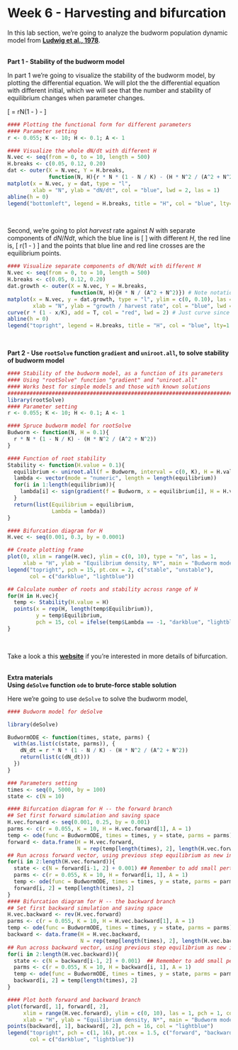 # Week 6 - Harvesting and bifurcation {-}

In this lab section, we're going to analyze the budworm population
dynamic model from [**Ludwig et al.,
1978**](https://doi.org/10.2307/3939).

<br> **Part 1 - Stability of the budworm model**

In part 1 we're going to visualize the stability of the budworm model,
by plotting the differential equation. We will plot the the differential
equation with different initial, which we will see that the number and stability of equilibrium changes when parameter changes.

\[
\dfrac{dN}{dt} = rN(1 - \dfrac{N}{K}) - \dfrac{HN^2}{A^2 + N^2}
\]

```r
#### Plotting the functional form for different parameters
#### Parameter setting
r <- 0.055; K <- 10; H <- 0.1; A <- 1

#### Visualize the whole dN/dt with different H
N.vec <- seq(from = 0, to = 10, length = 500)
H.breaks <- c(0.05, 0.12, 0.20)
dat <- outer(X = N.vec, Y = H.breaks,
             function(N, H){r * N * (1 - N / K) - (H * N^2 / (A^2 + N^2))})
matplot(x = N.vec, y = dat, type = "l", 
        xlab = "N", ylab = "dN/dt", col = "blue", lwd = 2, las = 1)
abline(h = 0)
legend("bottomleft", legend = H.breaks, title = "H", col = "blue", lty=1:3, lwd = 2)
```
<br>

Second, we're going to plot $harvest$ rate against $N$ with
separate components of $dN/Ndt$, which the blue line is 
\[
\dfrac{HN}{A^2 + N^2}
\]
with different $H$, the red line is, 
\[
r(1 - \dfrac{N}{K})
\]
and the points that blue line and red line crosses are the equilibrium points.

```r
#### Visualize separate components of dN/Ndt with different H
N.vec <- seq(from = 0, to = 10, length = 500)
H.breaks <- c(0.05, 0.12, 0.20)
dat.growth <- outer(X = N.vec, Y = H.breaks,
                    function(N, H){H * N / (A^2 + N^2)}) # Note notation change
matplot(x = N.vec, y = dat.growth, type = "l", ylim = c(0, 0.10), las = 1, 
        xlab = "N", ylab = "growth / harvest rate", col = "blue", lwd = 2)
curve(r * (1 - x/K), add = T, col = "red", lwd = 2) # Just curve since its the same line, and note variable notation change
abline(h = 0)
legend("topright", legend = H.breaks, title = "H", col = "blue", lty=1:3, lwd = 2)
```
<br>


**Part 2 - Use `rootSolve` function `gradient` and `uniroot.all`, to solve stability of budworm model**

```r
#### Stability of the budworm model, as a function of its parameters
#### Using "rootSolve" function "gradient" and "uniroot.all"
#### Works best for simple models and those with known solutions
########################################################################################################################
library(rootSolve)
#### Parameter setting
r <- 0.055; K <- 10; H <- 0.1; A <- 1

#### Spruce budworm model for rootSolve
Budworm <- function(N, H = 0.1){
  r * N * (1 - N / K) - (H * N^2 / (A^2 + N^2))
}

#### Function of root stability
Stability <- function(H.value = 0.1){
  equilibrium <- uniroot.all(f = Budworm, interval = c(0, K), H = H.value) # finds all roots
  lambda <- vector(mode = "numeric", length = length(equilibrium))
  for(i in 1:length(equilibrium)){
    lambda[i] <- sign(gradient(f = Budworm, x = equilibrium[i], H = H.value))
  }
  return(list(Equilibrium = equilibrium,
              Lambda = lambda))
}

#### Bifurcation diagram for H
H.vec <- seq(0.001, 0.3, by = 0.0001)

## Create plotting frame
plot(0, xlim = range(H.vec), ylim = c(0, 10), type = "n", las = 1,
     xlab = "H", ylab = "Equilibrium density, N*", main = "Budworm model bifurcation along H")
legend("topright", pch = 15, pt.cex = 2, c("stable", "unstable"),
       col = c("darkblue", "lightblue"))

## Calculate number of roots and stability across range of H
for(H in H.vec){
  temp <- Stability(H.value = H)
  points(x = rep(H, length(temp$Equilibrium)),
         y = temp$Equilibrium,
         pch = 15, col = ifelse(temp$Lambda == -1, "darkblue", "lightblue"))
}
```
<br>

Take a look a this
[**website**](https://www.math.ksu.edu/~albin/teaching/math340_fall2018/slides/03_bifurcations.html) if you're interested in more details of bifurcation. 
<br>
<br>

**Extra materials**
<br>
**Using `deSolve` function `ode` to brute-force stable solution**

Here we're going to use `deSolve` to solve the budworm model,

```r
#### Budworm model for deSolve

library(deSolve)

BudwormODE <- function(times, state, parms) {
  with(as.list(c(state, parms)), {
    dN_dt = r * N * (1 - N / K) - (H * N^2 / (A^2 + N^2))
    return(list(c(dN_dt)))
  })
}

### Parameters setting
times <- seq(0, 5000, by = 100)
state <- c(N = 10)

#### Bifurcation diagram for H -- the forward branch
## Set first forward simulation and saving space
H.vec.forward <- seq(0.001, 0.25, by = 0.001)
parms <- c(r = 0.055, K = 10, H = H.vec.forward[1], A = 1)
temp <- ode(func = BudwormODE, times = times, y = state, parms = parms)
forward <- data.frame(H = H.vec.forward,
                      N = rep(temp[length(times), 2], length(H.vec.forward)))
## Run across forward vector, using previous step equilibrium as new initial state
for(i in 2:length(H.vec.forward)){
  state <- c(N = forward[i-1, 2] + 0.001) ## Remember to add small perturbation
  parms <- c(r = 0.055, K = 10, H = forward[i, 1], A = 1)
  temp <- ode(func = BudwormODE, times = times, y = state, parms = parms)
  forward[i, 2] = temp[length(times), 2]
}
#### Bifurcation diagram for H -- the backward branch
## Set first backward simulation and saving space
H.vec.backward <- rev(H.vec.forward)
parms <- c(r = 0.055, K = 10, H = H.vec.backward[1], A = 1)
temp <- ode(func = BudwormODE, times = times, y = state, parms = parms)
backward <- data.frame(H = H.vec.backward,
                       N = rep(temp[length(times), 2], length(H.vec.backward)))
## Run across backward vector, using previous step equilibrium as new initial state
for(i in 2:length(H.vec.backward)){
  state <- c(N = backward[i-1, 2] + 0.001)  ## Remember to add small perturbation
  parms <- c(r = 0.055, K = 10, H = backward[i, 1], A = 1)
  temp <- ode(func = BudwormODE, times = times, y = state, parms = parms)
  backward[i, 2] = temp[length(times), 2]
}

#### Plot both forward and backward branch
plot(forward[, 1], forward[, 2],
     xlim = range(H.vec.forward), ylim = c(0, 10), las = 1, pch = 1, col = "darkblue", cex = 1.6,
     xlab = "H", ylab = "Equilibrium density, N*", main = "Budworm model bifurcation along H")
points(backward[, 1], backward[, 2], pch = 16, col = "lightblue")
legend("topright", pch = c(1, 16), pt.cex = 1.5, c("forward", "backward"),
       col = c("darkblue", "lightblue"))
```
<br>

<!-- **Part 2 - Non-dimensionalized model, a 2-D bifurcation diagram** -->
<!-- <br> -->

<!-- Third, we will plot a 2-D bifurcation diagram, with $r$ against $K$,  -->
<!-- \[ -->
<!-- \dfrac{dN}{dt} = rx(1 - \dfrac{x}{K}) - \dfrac{x^2}{1 + x^2}, -->
<!-- \] -->

<!-- \[ -->
<!-- r = \dfrac{2x^3}{(1 + x^2)^2}, K = \dfrac{2x^3}{(x^2 - 1)} -->
<!-- \] -->

<!-- ```{r} -->
<!-- #### 2-D bifurcation diagram following analytical solution from Strogatz -->
<!-- #### For nondimensionalized model dx/du = rx(1-x/k) - x^2/(1+x^2) -->
<!-- #### There exist parametric curves for bifurcation points r(x) and k(x) -->
<!-- x.bifur = seq(1.001, 50, by = 0.001) -->
<!-- bifur2D = data.frame(x.bifur = x.bifur,  -->
<!--                      r.bifur = 2 * x.bifur^3 / ((1 + x.bifur^2)^2), -->
<!--                      k.bifur = 2 * x.bifur^3 / (x.bifur^2 - 1)) -->
<!-- plot(r.bifur ~ k.bifur, bifur2D, type = "l", lwd = 2, las = 1,  -->
<!--      xlim = c(0, 60), ylim = c(0, max(bifur2D$r.bifur) * 1.1),  -->
<!--      xlab = "K", ylab = "r", main = "Budworm model bifurcation along r-k space") -->
<!-- ``` -->
<!-- <br> -->
